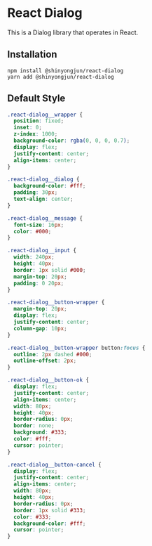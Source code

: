 # React Dialog

This is a Dialog library that operates in React.

## Installation

```
npm install @shinyongjun/react-dialog
yarn add @shinyongjun/react-dialog
```

## Default Style

```css
.react-dialog__wrapper {
  position: fixed;
  inset: 0;
  z-index: 1000;
  background-color: rgba(0, 0, 0, 0.7);
  display: flex;
  justify-content: center;
  align-items: center;
}

.react-dialog__dialog {
  background-color: #fff;
  padding: 30px;
  text-align: center;
}

.react-dialog__message {
  font-size: 16px;
  color: #000;
}

.react-dialog__input {
  width: 240px;
  height: 40px;
  border: 1px solid #000;
  margin-top: 20px;
  padding: 0 20px;
}

.react-dialog__button-wrapper {
  margin-top: 20px;
  display: flex;
  justify-content: center;
  column-gap: 10px;
}

.react-dialog__button-wrapper button:focus {
  outline: 2px dashed #000;
  outline-offset: 2px;
}

.react-dialog__button-ok {
  display: flex;
  justify-content: center;
  align-items: center;
  width: 80px;
  height: 40px;
  border-radius: 0px;
  border: none;
  background: #333;
  color: #fff;
  cursor: pointer;
}

.react-dialog__button-cancel {
  display: flex;
  justify-content: center;
  align-items: center;
  width: 80px;
  height: 40px;
  border-radius: 0px;
  border: 1px solid #333;
  color: #333;
  background-color: #fff;
  cursor: pointer;
}
```
